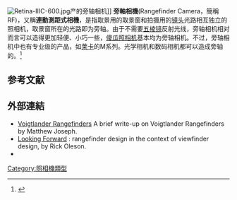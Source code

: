 {{NoteTA
|T=zh-tw:連動測距式相機;zh-cn:旁轴相机;
|1=zh-tw:連動測距式相機;zh-cn:旁轴相机;
}}

{{expand|time=2010-10-25T02:20:03+00:00}}
[[Image:Retina-IIIC-600.jpg|thumb]]产的旁轴相机]]
'''旁軸相機'''(Rangefinder Camera，簡稱RF)，又稱'''連動測距式相機'''，是指取景用的取景窗和拍摄用的[[镜头|镜头]]光路相互独立的照相机，取景窗所在的光路即为旁轴。由于不需要[[五棱镜|五棱镜]]反射光线，旁轴相机相对而言可以造得更加轻便、小巧一些，[[傻瓜照相机|傻瓜照相机]]基本均为旁轴相机。不过，旁轴相机中也有专业级的产品，如[[莱卡|莱卡]]的M系列。光学相机和数码相机都可以造成旁轴的。<ref>{{Cite web |url=http://www.xiangji.cn/school/20071161059287341.html |title=什么是旁轴相机？与单反相机有何区别？ |access-date=2010-10-24 |archive-date=2013-07-09 |archive-url=https://web.archive.org/web/20130709025947/http://www.xiangji.cn/school/20071161059287341.html |dead-url=yes }}</ref>

==参考文献==
<div class="references-small">
<references></references>
</div>
== 外部連結 ==
{{Commons category|Rangefinder cameras}}
* [http://www.fototheque.com/voigtlander/ Voigtlander Rangefinders] {{Wayback|url=http://www.fototheque.com/voigtlander/ |date=20190912001353 }} A brief write-up on Voigtlander Rangefinders by Matthew Joseph.
* [http://rick_oleson.tripod.com/looking_forward.htm Looking Forward] {{Wayback|url=http://rick_oleson.tripod.com/looking_forward.htm |date=20200218022309 }}: rangefinder design in the context of viewfinder design, by Rick Oleson.
* {{cite web | url = http://mattdentonphoto.com/cameras/rangefinders.html | publisher = Matt's Classic Cameras | title = Rangefinders & Compacts | access-date = 2021-01-31 | archive-date = 2006-07-17 | archive-url = https://web.archive.org/web/20060717192647/http://www.mattdentonphoto.com/cameras/rangefinders.html | dead-url = no }}
{{Photography}}


[[Category:照相機類型|Category:照相機類型]]